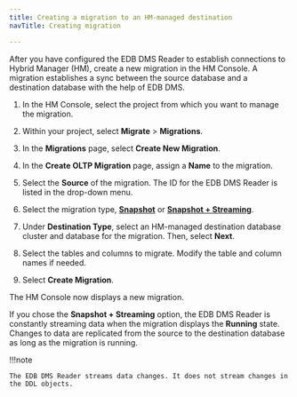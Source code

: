 ```yaml
---
title: Creating a migration to an HM-managed destination
navTitle: Creating migration

---
```


After you have configured the EDB DMS Reader to establish connections to Hybrid Manager (HM), create a new migration in the HM Console. A migration establishes a sync between the source database and a destination database with the help of EDB DMS.

1.  In the HM Console, select the project from which you want to manage the migration.

2.  Within your project, select **Migrate** > **Migrations**. 

3.  In the **Migrations** page, select **Create New Migration**. 

4.  In the **Create OLTP Migration** page, assign a **Name** to the migration. 

5.  Select the **Source** of the migration. The ID for the EDB DMS Reader is listed in the drop-down menu.

6.  Select the migration type, [**Snapshot**](/edb-postgres-ai/1.2/hybrid-manager/using_hybrid_manager/migration/terminology/#snapshot-migration) or [**Snapshot + Streaming**](/edb-postgres-ai/1.2/hybrid-manager/using_hybrid_manager/migration/terminology/#snapshot--streaming-migration).

7.  Under **Destination Type**, select an HM-managed destination database cluster and database for the migration. Then, select **Next**.

8.  Select the tables and columns to migrate. Modify the table and column names if needed.

9.  Select **Create Migration**.

The HM Console now displays a new migration.

If you chose the **Snapshot + Streaming** option, the EDB DMS Reader is constantly streaming data when the migration displays the **Running** state. Changes to data are replicated from the source to the destination database as long as the migration is running. 

!!!note

    The EDB DMS Reader streams data changes. It does not stream changes in the DDL objects.
